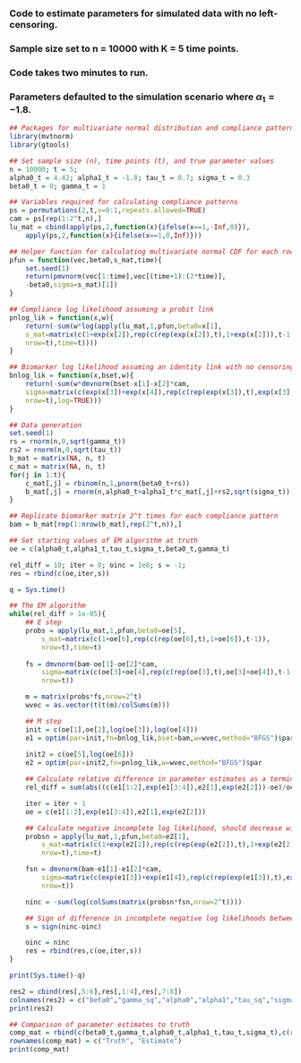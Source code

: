 ### Code to estimate parameters for simulated data with no left-censoring.
### Sample size set to n = 10000 with K = 5 time points.
### Code takes two minutes to run.
### Parameters defaulted to the simulation scenario where $\alpha_1=-1.8$.

```r
## Packages for multivariate normal distribution and compliance patterns
library(mvtnorm)
library(gtools)

## Set sample size (n), time points (t), and true parameter values
n = 10000; t = 5;
alpha0_t = 4.42; alpha1_t = -1.8; tau_t = 0.7; sigma_t = 0.3
beta0_t = 0; gamma_t = 1

## Variables required for calculating compliance patterns
ps = permutations(2,t,v=0:1,repeats.allowed=TRUE)
cam = ps[rep(1:2^t,n),]
lu_mat = cbind(apply(ps,2,function(x){ifelse(x==1,-Inf,0)}),
	apply(ps,2,function(x){ifelse(x==1,0,Inf)}))

## Helper function for calculating multivariate normal CDF for each row of a matrix for probit model
pfun = function(vec,beta0,s_mat,time){
	set.seed(1)
	return(pmvnorm(vec[1:time],vec[(time+1):(2*time)],
	-beta0,sigma=s_mat)[1])
}

## Compliance log likelihood assuming a probit link
pnlog_lik = function(x,w){
	return(-sum(w*log(apply(lu_mat,1,pfun,beta0=x[1],
	s_mat=matrix(c(1+exp(x[2]),rep(c(rep(exp(x[2]),t),1+exp(x[2])),t-1)),
	nrow=t),time=t))))
}

## Biomarker log likelihood assuming an identity link with no censoring
bnlog_lik = function(x,bset,w){
	return(-sum(w*dmvnorm(bset-x[1]-x[2]*cam, 
	sigma=matrix(c(exp(x[3])+exp(x[4]),rep(c(rep(exp(x[3]),t),exp(x[3])+exp(x[4])),t-1)),
	nrow=t),log=TRUE)))
}

## Data generation
set.seed(1)
rs = rnorm(n,0,sqrt(gamma_t))
rs2 = rnorm(n,0,sqrt(tau_t))		
b_mat = matrix(NA, n, t)
c_mat = matrix(NA, n, t)
for(j in 1:t){
	c_mat[,j] = rbinom(n,1,pnorm(beta0_t+rs))
	b_mat[,j] = rnorm(n,alpha0_t+alpha1_t*c_mat[,j]+rs2,sqrt(sigma_t))
}

## Replicate biomarker matrix 2^t times for each compliance pattern
bam = b_mat[rep(1:nrow(b_mat),rep(2^t,n)),]

## Set starting values of EM algorithm at truth
oe = c(alpha0_t,alpha1_t,tau_t,sigma_t,beta0_t,gamma_t)

rel_diff = 10; iter = 0; oinc = 1e6; s = -1;
res = rbind(c(oe,iter,s))

q = Sys.time()

## The EM algorithm
while(rel_diff > 1e-05){
	## E step
	probs = apply(lu_mat,1,pfun,beta0=oe[5],
		s_mat=matrix(c(1+oe[6],rep(c(rep(oe[6],t),1+oe[6]),t-1)),
		nrow=t),time=t)
	
	fs = dmvnorm(bam-oe[1]-oe[2]*cam,
		sigma=matrix(c(oe[3]+oe[4],rep(c(rep(oe[3],t),oe[3]+oe[4]),t-1)),
		nrow=t))

	m = matrix(probs*fs,nrow=2^t)
	wvec = as.vector(t(t(m)/colSums(m)))

	## M step
	init = c(oe[1],oe[2],log(oe[3]),log(oe[4]))
	e1 = optim(par=init,fn=bnlog_lik,bset=bam,w=wvec,method="BFGS")$par
			
	init2 = c(oe[5],log(oe[6]))
	e2 = optim(par=init2,fn=pnlog_lik,w=wvec,method="BFGS")$par	

	## Calculate relative difference in parameter estimates as a terminating condition
	rel_diff = sum(abs((c(e1[1:2],exp(e1[3:4]),e2[1],exp(e2[2]))-oe)/oe))

	iter = iter + 1
	oe = c(e1[1:2],exp(e1[3:4]),e2[1],exp(e2[2]))

	## Calculate negative incomplete log likelihood, should decrease with each EM step
	probsn = apply(lu_mat,1,pfun,beta0=e2[1],
		s_mat=matrix(c(1+exp(e2[2]),rep(c(rep(exp(e2[2]),t),1+exp(e2[2])),t-1)),
		nrow=t),time=t)

	fsn = dmvnorm(bam-e1[1]-e1[2]*cam, 
		sigma=matrix(c(exp(e1[3])+exp(e1[4]),rep(c(rep(exp(e1[3]),t),exp(e1[3])+exp(e1[4])),t-1)),
		nrow=t)) 

	ninc = -sum(log(colSums(matrix(probsn*fsn,nrow=2^t))))

	## Sign of difference in incomplete negative log likelihoods between iterations, should be negative
	s = sign(ninc-oinc)

	oinc = ninc
	res = rbind(res,c(oe,iter,s))
}

print(Sys.time()-q)

res2 = cbind(res[,5:6],res[,1:4],res[,7:8])
colnames(res2) = c("beta0","gamma_sq","alpha0","alpha1","tau_sq","sigma_sq","iter","decrease in incomplete negative log likelihood?")
print(res2)

## Comparison of parameter estimates to truth
comp_mat = rbind(c(beta0_t,gamma_t,alpha0_t,alpha1_t,tau_t,sigma_t),c(res2[nrow(res2),1:2],res2[nrow(res2),3:6]))
rownames(comp_mat) = c("Truth", "Estimate")
print(comp_mat)
```